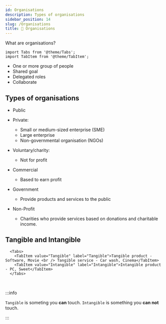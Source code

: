 ```yaml
---
id: Organisations
description: Types of organisations
sidebar_position: 14
slug: /Organisations
title: 🏢 Organisations
---
```



What are organisations?

```mdx-code-block
import Tabs from '@theme/Tabs';
import TabItem from '@theme/TabItem';
```

- One or more group of people
- Shared goal
- Delegated roles
- Collaborate

## Types of organisations

- Public
- Private:
   - Small or medium-sized enterprise (SME)
   - Large enterprise
   - Non-governmental organisation (NGOs)
- Voluntary/charity:
   - Not for profit


- Commercial
   - Based to earn profit
-  Government
   - Provide products and services to the public
-  Non-Profit
   - Charities who provide services based on donations and charitable income.

## Tangible and Intangible

```mdx-code-block
  <Tabs>
    <TabItem value="Tangible" label="Tangible">Tangible product - Software, Movie <br /> Tangible service - Car wash, Cinema</TabItem>
    <TabItem value="Intangible" label="Intangible">Intangible product - PC, Sweet</TabItem>
  </Tabs>
``` 

<br />

:::info

`Tangible` is someting you **can** touch. `Intangible` is something you **can not** touch. 

:::

